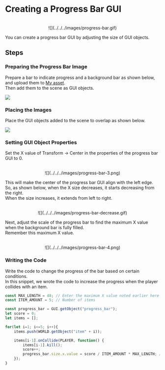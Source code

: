 
# Creating a Progress Bar GUI

<center>
<br/>
![](../../../images/progress-bar.gif)
</center>

You can create a progress bar GUI by adjusting the size of GUI objects.

## Steps

<Steps>

### Preparing the Progress Bar Image

Prepare a bar to indicate progress and a background bar as shown below, and upload them to [My asset](../engine/operate/left/my-asset.mdx).  
Then add them to the scene as GUI objects.

![](../../../images/progress-bar-1.png)

### Placing the Images

Place the GUI objects added to the scene to overlap as shown below.

![](../../../images/progress-bar-2.png)

### Setting GUI Object Properties

Set the X value of Transform -> Center in the properties of the progress bar GUI to 0.

<center>
<br/>
![](../../../images/progress-bar-3.png)
<br/>
</center>

This will make the center of the progress bar GUI align with the left edge.  
So, as shown below, when the X size decreases, it starts decreasing from the right.  
When the size increases, it extends from left to right.

<center>
<br/>
![](../../../images/progress-bar-decrease.gif)
<br/>
</center>

Next, adjust the scale of the progress bar to find the maximum X value when the background bar is fully filled.  
Remember this maximum X value.

<center>
<br/>
![](../../../images/progress-bar-4.png)
<br/>
</center>

### Writing the Code

Write the code to change the progress of the bar based on certain conditions.  
In this snippet, we wrote the code to increase the progress when the player collides with an item.

```js showLineNumbers copy filename="progress_bar"
const MAX_LENGTH = 48; // Enter the maximum X value noted earlier here
const ITEM_AMOUNT = 5; // Number of items

const progress_bar = GUI.getObject("progress_bar");
let score = 0;
let items = [];

for(let i=1; i<=5; i++){
    items.push(WORLD.getObject("item" + i));

    items[i-1].onCollide(PLAYER, function() {
        items[i-1].kill();
        score++;
        progress_bar.size.x.value = score / ITEM_AMOUNT * MAX_LENGTH; // Increase the size of the progress bar each time the player collides with an item
    });
}
```

</Steps>
